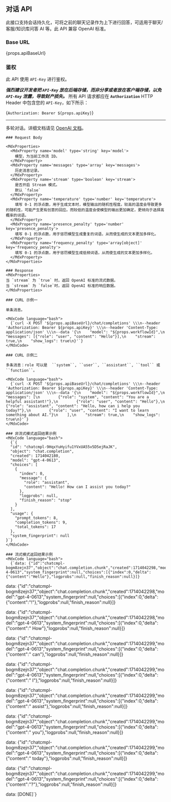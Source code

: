 
## 对话 API

此接口支持会话持久化，可将之前的聊天记录作为上下进行回答，可适用于聊天/客服/知识库问答 AI 等。此 API 兼容 OpenAI 标准。

### Base URL

<MdxCode language="bash">{props.apiBaseUrl}</MdxCode>

### 鉴权

此 API 使用 `API-Key` 进行鉴权。

<i>**强烈建议开发者把 `API-Key` 放在后端存储，而非分享或者放在客户端存储，以免 `API-Key` 泄露，导致财产损失。**</i>
所有 API 请求都应在 **`Authorization`** HTTP Header 中包含您的 `API-Key`，如下所示：

<MdxCode language="bash">{`Authorization: Bearer ${props.apiKey}`}</MdxCode>

---

<MdxCurlHeader
  url='/chat/completions'
  method='POST'
  title='多轮对话'
  name='#Create-Chat-Completions'
/>
<MdxRow>
  <MdxCol>
    多轮对话。详细文档请见 [OpenAI 文档](https://beta.openai.com/docs/api-reference/chat/completions/create)。

    ### Request Body

    <MdxProperties>
      <MdxProperty name='model' type='string' key='model'>
        模型，为当前工作流 ID。
      </MdxProperty>
      <MdxProperty name='messages' type='array' key='messages'>
        历史消息记录。
      </MdxProperty>
      <MdxProperty name='stream' type='boolean' key='stream'>
        是否开启 Stream 模式。
        默认 `false`
      </MdxProperty>
      <MdxProperty name='temperature' type='number' key='temperature'>
        填写 0-1 的浮点数，用于生成文本时，模型输出的随机性程度。较高的温度会导致更多的随机性，可能产生更有创意的回应。而较低的温度会使模型的输出更加确定，更倾向于选择高概率的词语。
      </MdxProperty>
      <MdxProperty name='presence_penalty' type='number' key='presence_penalty'>
        填写 0-1 的浮点数，用于惩罚模型生成重复的词语，从而使生成的文本更加多样化。
      </MdxProperty>
      <MdxProperty name='frequency_penalty' type='array[object]' key='frequency_penalty'>
        填写 0-1 的浮点数，用于惩罚模型生成低频词语，从而使生成的文本更加多样化。
      </MdxProperty>
    </MdxProperties>

    ### Response
    <MdxProperties>
    当 `stream` 为 `true` 时，返回 OpenAI 标准的流式数据。
    当 `stream` 为 `false`时，返回 OpenAI 标准的响应数据。
    </MdxProperties>

  </MdxCol>
  <MdxCol sticky>

    ### CURL 示例一

    单条消息。

    <MdxCode language="bash">
      {`curl -X POST '${props.apiBaseUrl}/chat/completions' \\\n--header 'Authorization: Bearer ${props.apiKey}' \\\n--header 'Content-Type: application/json' \\\n--data '{\n    "model": "${props.workflowId}",\n    "messages": [{"role": "user", "content": "Hello"}],\n    "stream": true,\n    "show_logs": true\n}'`}
    </MdxCode>

    ### CURL 示例二

    多条消息：role 可以是  ``system``, ``user``, ``assistant``, ``tool`` 或 ``function``。

    <MdxCode language="bash">
      {`curl -X POST '${props.apiBaseUrl}/chat/completions' \\\n--header 'Authorization: Bearer ${props.apiKey}' \\\n--header 'Content-Type: application/json' \\\n--data '{\n    "model": "${props.workflowId}",\n    "messages": [\n        {"role": "system", "content": "You are a helpful assistant!"},\n        {"role": "user", "content": "Hello"},\n        {"role": "assistant", "content": "Hello, how can i help you today?"},\n        {"role": "user", "content": "I want to learn something about AI."}\n    ],\n    "stream": true,\n    "show_logs": true\n}'`}
    </MdxCode>

    ### 非流式模式返回结果示例
    <MdxCode language="bash">
      {`{
      "id": "chatcmpl-9HqxYuHyifu1YVxUA55v5D5ejRaJK",
      "object": "chat.completion",
      "created": 1714042180,
      "model": "gpt-4-0613",
      "choices": [
        {
          "index": 0,
          "message": {
            "role": "assistant",
            "content": "Hello! How can I assist you today?"
          },
          "logprobs": null,
          "finish_reason": "stop"
        }
      ],
      "usage": {
        "prompt_tokens": 8,
        "completion_tokens": 9,
        "total_tokens": 17
      },
      "system_fingerprint": null
    }`}
    </MdxCode>

    ### 流式模式返回结果示例
    <MdxCode language="bash">
      {`data: {"id":"chatcmpl-bogm8zejn37","object":"chat.completion.chunk","created":1714042298,"model":"gpt-4-0613","system_fingerprint":null,"choices":[{"index":0,"delta":{"content":"Hello"},"logprobs":null,"finish_reason":null}]}

data: {"id":"chatcmpl-bogm8zejn37","object":"chat.completion.chunk","created":1714042298,"model":"gpt-4-0613","system_fingerprint":null,"choices":[{"index":0,"delta":{"content":"!"},"logprobs":null,"finish_reason":null}]}

data: {"id":"chatcmpl-bogm8zejn37","object":"chat.completion.chunk","created":1714042298,"model":"gpt-4-0613","system_fingerprint":null,"choices":[{"index":0,"delta":{"content":" How"},"logprobs":null,"finish_reason":null}]}

data: {"id":"chatcmpl-bogm8zejn37","object":"chat.completion.chunk","created":1714042299,"model":"gpt-4-0613","system_fingerprint":null,"choices":[{"index":0,"delta":{"content":" can"},"logprobs":null,"finish_reason":null}]}

data: {"id":"chatcmpl-bogm8zejn37","object":"chat.completion.chunk","created":1714042299,"model":"gpt-4-0613","system_fingerprint":null,"choices":[{"index":0,"delta":{"content":" I"},"logprobs":null,"finish_reason":null}]}

data: {"id":"chatcmpl-bogm8zejn37","object":"chat.completion.chunk","created":1714042299,"model":"gpt-4-0613","system_fingerprint":null,"choices":[{"index":0,"delta":{"content":" assist"},"logprobs":null,"finish_reason":null}]}

data: {"id":"chatcmpl-bogm8zejn37","object":"chat.completion.chunk","created":1714042299,"model":"gpt-4-0613","system_fingerprint":null,"choices":[{"index":0,"delta":{"content":" you"},"logprobs":null,"finish_reason":null}]}

data: {"id":"chatcmpl-bogm8zejn37","object":"chat.completion.chunk","created":1714042299,"model":"gpt-4-0613","system_fingerprint":null,"choices":[{"index":0,"delta":{"content":" today"},"logprobs":null,"finish_reason":null}]}

data: {"id":"chatcmpl-bogm8zejn37","object":"chat.completion.chunk","created":1714042299,"model":"gpt-4-0613","system_fingerprint":null,"choices":[{"index":0,"delta":{"content":"?"},"logprobs":null,"finish_reason":null}]}

data: [DONE]`}

</MdxCode>

  </MdxCol>
</MdxRow>
